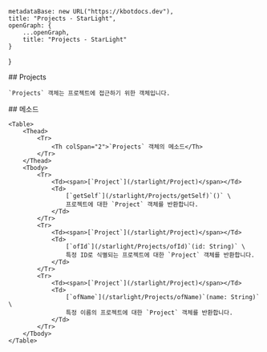 
    metadataBase: new URL("https://kbotdocs.dev"),
    title: "Projects - StarLight",
    openGraph: {
        ...openGraph,
        title: "Projects - StarLight"
    }
}

<Section>
    ## Projects

    `Projects` 객체는 프로젝트에 접근하기 위한 객체입니다.
</Section>
<Section>
    ## 메소드

    <Table>
        <Thead>
            <Tr>
                <Th colSpan="2">`Projects` 객체의 메소드</Th>
            </Tr>
        </Thead>
        <Tbody>
            <Tr>
                <Td><span>[`Project`](/starlight/Project)</span></Td>
                <Td>
                    [`getSelf`](/starlight/Projects/getSelf)`()` \
                    프로젝트에 대한 `Project` 객체를 반환합니다.
                </Td>
            </Tr>
            <Tr>
                <Td><span>[`Project`](/starlight/Project)</span></Td>
                <Td>
                    [`ofId`](/starlight/Projects/ofId)`(id: String)` \
                    특정 ID로 식별되는 프로젝트에 대한 `Project` 객체를 반환합니다.
                </Td>
            </Tr>
            <Tr>
                <Td><span>[`Project`](/starlight/Project)</span></Td>
                <Td>
                    [`ofName`](/starlight/Projects/ofName)`(name: String)` \
                    특정 이름의 프로젝트에 대한 `Project` 객체를 반환합니다.
                </Td>
            </Tr>
        </Tbody>
    </Table>
</Section>